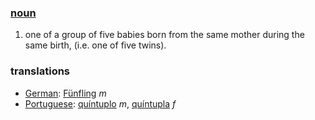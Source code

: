 === [[noun]] ===
#one of a group of five babies born from the same mother during the same birth, (i.e. one of five twins).
=== translations ===
*[[German]]: [[Fünfling]] ''m''
*[[Portuguese]]: [[quíntuplo]] ''m'', [[quíntupla]] ''f''